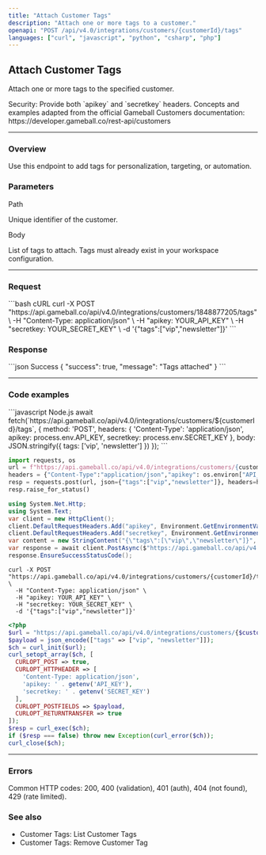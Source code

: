 ```yaml
---
title: "Attach Customer Tags"
description: "Attach one or more tags to a customer."
openapi: "POST /api/v4.0/integrations/customers/{customerId}/tags"
languages: ["curl", "javascript", "python", "csharp", "php"]
---
```


## Attach Customer Tags

Attach one or more tags to the specified customer.

<Info>
Security: Provide both `apikey` and `secretkey` headers.
</Info>

<Note>
Concepts and examples adapted from the official Gameball Customers documentation: https://developer.gameball.co/rest-api/customers
</Note>

---

### Overview

Use this endpoint to add tags for personalization, targeting, or automation.


### Parameters

Path

<ParamField path="customerId" type="string" required>
Unique identifier of the customer.
</ParamField>

Body

<ParamField body="tags" type="array[string]" required>
List of tags to attach. Tags must already exist in your workspace configuration.
</ParamField>

---

### Request

<RequestExample>
```bash cURL
curl -X POST "https://api.gameball.co/api/v4.0/integrations/customers/1848877205/tags" \
  -H "Content-Type: application/json" \
  -H "apikey: YOUR_API_KEY" \
  -H "secretkey: YOUR_SECRET_KEY" \
  -d '{"tags":["vip","newsletter"]}'
```
</RequestExample>

### Response

<ResponseExample>
```json Success
{ "success": true, "message": "Tags attached" }
```
</ResponseExample>

---

### Code examples

<CodeGroup>
```javascript Node.js
await fetch(`https://api.gameball.co/api/v4.0/integrations/customers/${customerId}/tags`, {
  method: 'POST',
  headers: {
    'Content-Type': 'application/json',
    apikey: process.env.API_KEY,
    secretkey: process.env.SECRET_KEY
  },
  body: JSON.stringify({ tags: ['vip', 'newsletter'] })
});
```

```python Python
import requests, os
url = f"https://api.gameball.co/api/v4.0/integrations/customers/{customer_id}/tags"
headers = {"Content-Type":"application/json","apikey": os.environ["API_KEY"], "secretkey": os.environ["SECRET_KEY"]}
resp = requests.post(url, json={"tags":["vip","newsletter"]}, headers=headers)
resp.raise_for_status()
```

```csharp C#
using System.Net.Http;
using System.Text;
var client = new HttpClient();
client.DefaultRequestHeaders.Add("apikey", Environment.GetEnvironmentVariable("API_KEY"));
client.DefaultRequestHeaders.Add("secretkey", Environment.GetEnvironmentVariable("SECRET_KEY"));
var content = new StringContent("{\"tags\":[\"vip\",\"newsletter\"]}", Encoding.UTF8, "application/json");
var response = await client.PostAsync($"https://api.gameball.co/api/v4.0/integrations/customers/{customerId}/tags", content);
response.EnsureSuccessStatusCode();
```

```curl cURL
curl -X POST "https://api.gameball.co/api/v4.0/integrations/customers/{customerId}/tags" \
  -H "Content-Type: application/json" \
  -H "apikey: YOUR_API_KEY" \
  -H "secretkey: YOUR_SECRET_KEY" \
  -d '{"tags":["vip","newsletter"]}'
```

```php PHP
<?php
$url = "https://api.gameball.co/api/v4.0/integrations/customers/{$customerId}/tags";
$payload = json_encode(["tags" => ["vip", "newsletter"]]);
$ch = curl_init($url);
curl_setopt_array($ch, [
  CURLOPT_POST => true,
  CURLOPT_HTTPHEADER => [
    'Content-Type: application/json',
    'apikey: ' . getenv('API_KEY'),
    'secretkey: ' . getenv('SECRET_KEY')
  ],
  CURLOPT_POSTFIELDS => $payload,
  CURLOPT_RETURNTRANSFER => true
]);
$resp = curl_exec($ch);
if ($resp === false) throw new Exception(curl_error($ch));
curl_close($ch);
```
</CodeGroup>

---

### Errors

Common HTTP codes: 200, 400 (validation), 401 (auth), 404 (not found), 429 (rate limited).

### See also

- Customer Tags: List Customer Tags
- Customer Tags: Remove Customer Tag



